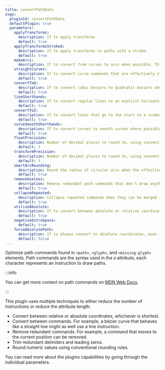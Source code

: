 ```yaml
---
title: convertPathData
svgo:
  pluginId: convertPathData
  defaultPlugin: true
  parameters:
    applyTransforms:
      description: If to apply transforms.
      default: true
    applyTransformsStroked:
      description: If to apply transforms to paths with a stroke.
      default: true
    makeArcs:
      description: If to convert from curves to arcs when possible. This is an object with two properties, <code>threshold</code> and <code>tolerance</code>.
    straightCurves:
      description: If to convert curve commands that are effectively straight lines to line commands.
      default: true
    convertToQ:
      description: If to convert cubic beziers to quadratic beziers when they effectively are.
      default: true
    lineShorthands:
      description: If to convert regular lines to an explicit horizontal or vertical line where possible.
      default: true
    convertToZ:
      description: If to convert lines that go to the start to a <code>z</code> command.
      default: true
    curveSmoothShorthands:
      description: If to convert curves to smooth curves where possible.
      default: true
    floatPrecision:
      description: Number of decimal places to round to, using conventional rounding rules.
      default: 3
    transformPrecision:
      description: Number of decimal places to round to, using conventional rounding rules.
      default: 5
    smartArcRounding:
      description: Round the radius of circular arcs when the effective change is under the error. The effective change is determined using the <a href="https://wikipedia.org/wiki/Sagitta_(geometry)" target="_blank">sagitta</a> of the arc.
      default: true
    removeUseless:
      description: Remove redundant path commands that don't draw anything.
      default: true
    collapseRepeated:
      description: Collapse repeated commands when they can be merged into one.
      default: true
    utilizeAbsolute:
      description: If to convert between absolute or relative coordinates, whichever is shortest.
      default: true
    negativeExtraSpace:
      default: true
    forceAbsolutePath:
      description: If to always convert to absolute coordinates, even if it adds more bytes.
      default: false
---
```


Optimize path commands found in `<path>`, `<glyph>`, and `<missing-glyph>` elements. Path commands are the syntax used in the `d` attribute, each character represents an instruction to draw paths.

:::info

You can get more context on path commands on [MDN Web Docs](https://developer.mozilla.org/docs/Web/SVG/Attribute/d#path_commands).

:::

This plugin uses multiple techniques to either reduce the number of instructions or reduce the attribute length:

- Convert between relative or absolute coordinates, whichever is shortest.
- Convert between commands. For example, a bézier curve that behaves like a straight line might as well use a line instruction.
- Remove redundant commands. For example, a command that moves to the current position can be removed.
- Trim redundant delimiters and leading zeros.
- Round numeric values using conventional rounding rules.

You can read more about the plugins capabilities by going through the individual parameters.
